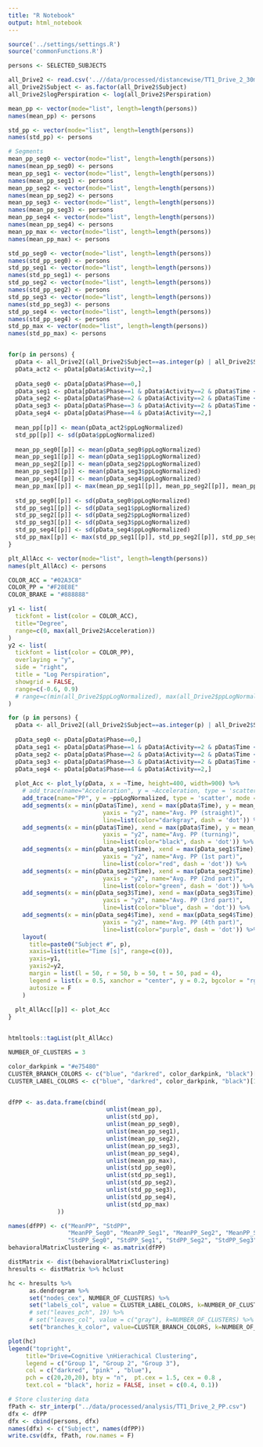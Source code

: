 ```yaml
---
title: "R Notebook"
output: html_notebook
---
```


```r
source('../settings/settings.R')
source('commonFunctions.R')
```

```r
persons <- SELECTED_SUBJECTS

all_Drive2 <- read.csv('..//data/processed/distancewise/TT1_Drive_2_30m_30m.csv')
all_Drive2$Subject <- as.factor(all_Drive2$Subject)
all_Drive2$logPerspiration <- log(all_Drive2$Perspiration)
```


```r
mean_pp <- vector(mode="list", length=length(persons)) 
names(mean_pp) <- persons

std_pp <- vector(mode="list", length=length(persons)) 
names(std_pp) <- persons

# Segments
mean_pp_seg0 <- vector(mode="list", length=length(persons)) 
names(mean_pp_seg0) <- persons
mean_pp_seg1 <- vector(mode="list", length=length(persons)) 
names(mean_pp_seg1) <- persons
mean_pp_seg2 <- vector(mode="list", length=length(persons)) 
names(mean_pp_seg2) <- persons
mean_pp_seg3 <- vector(mode="list", length=length(persons)) 
names(mean_pp_seg3) <- persons
mean_pp_seg4 <- vector(mode="list", length=length(persons)) 
names(mean_pp_seg4) <- persons
mean_pp_max <- vector(mode="list", length=length(persons)) 
names(mean_pp_max) <- persons

std_pp_seg0 <- vector(mode="list", length=length(persons)) 
names(std_pp_seg0) <- persons
std_pp_seg1 <- vector(mode="list", length=length(persons)) 
names(std_pp_seg1) <- persons
std_pp_seg2 <- vector(mode="list", length=length(persons)) 
names(std_pp_seg2) <- persons
std_pp_seg3 <- vector(mode="list", length=length(persons)) 
names(std_pp_seg3) <- persons
std_pp_seg4 <- vector(mode="list", length=length(persons)) 
names(std_pp_seg4) <- persons
std_pp_max <- vector(mode="list", length=length(persons)) 
names(std_pp_max) <- persons


for(p in persons) {
  pData <- all_Drive2[(all_Drive2$Subject==as.integer(p) | all_Drive2$Subject==p),]
  pData_act2 <- pData[pData$Activity==2,]
  
  pData_seg0 <- pData[pData$Phase==0,]
  pData_seg1 <- pData[pData$Phase==1 & pData$Activity==2 & pData$Time < 110,]
  pData_seg2 <- pData[pData$Phase==2 & pData$Activity==2 & pData$Time < 250,]
  pData_seg3 <- pData[pData$Phase==3 & pData$Activity==2 & pData$Time < 350,]
  pData_seg4 <- pData[pData$Phase==4 & pData$Activity==2,]
  
  mean_pp[[p]] <- mean(pData_act2$ppLogNormalized)
  std_pp[[p]] <- sd(pData$ppLogNormalized)
  
  mean_pp_seg0[[p]] <- mean(pData_seg0$ppLogNormalized)
  mean_pp_seg1[[p]] <- mean(pData_seg1$ppLogNormalized)
  mean_pp_seg2[[p]] <- mean(pData_seg2$ppLogNormalized)
  mean_pp_seg3[[p]] <- mean(pData_seg3$ppLogNormalized)
  mean_pp_seg4[[p]] <- mean(pData_seg4$ppLogNormalized)
  mean_pp_max[[p]] <- max(mean_pp_seg1[[p]], mean_pp_seg2[[p]], mean_pp_seg3[[p]], mean_pp_seg4[[p]])
  
  std_pp_seg0[[p]] <- sd(pData_seg0$ppLogNormalized)
  std_pp_seg1[[p]] <- sd(pData_seg1$ppLogNormalized)
  std_pp_seg2[[p]] <- sd(pData_seg2$ppLogNormalized)
  std_pp_seg3[[p]] <- sd(pData_seg3$ppLogNormalized)
  std_pp_seg4[[p]] <- sd(pData_seg4$ppLogNormalized)
  std_pp_max[[p]] <- max(std_pp_seg1[[p]], std_pp_seg2[[p]], std_pp_seg3[[p]], std_pp_seg4[[p]])
}

```

```r
plt_AllAcc <- vector(mode="list", length=length(persons)) 
names(plt_AllAcc) <- persons

COLOR_ACC = "#02A3C8"
COLOR_PP = "#F28E8E"
COLOR_BRAKE = "#888888"

y1 <- list(
  tickfont = list(color = COLOR_ACC),
  title="Degree",
  range=c(0, max(all_Drive2$Acceleration))
)
y2 <- list(
  tickfont = list(color = COLOR_PP),
  overlaying = "y",
  side = "right",
  title = "Log Perspiration",
  showgrid = FALSE,
  range=c(-0.6, 0.9)
  # range=c(min(all_Drive2$ppLogNormalized), max(all_Drive2$ppLogNormalized))
)

for (p in persons) {
  pData <- all_Drive2[(all_Drive2$Subject==as.integer(p) | all_Drive2$Subject==p),]
  
  pData_seg0 <- pData[pData$Phase==0,]
  pData_seg1 <- pData[pData$Phase==1 & pData$Activity==2 & pData$Time < 110,]
  pData_seg2 <- pData[pData$Phase==2 & pData$Activity==2 & pData$Time < 250,]
  pData_seg3 <- pData[pData$Phase==3 & pData$Activity==2 & pData$Time < 350,]
  pData_seg4 <- pData[pData$Phase==4 & pData$Activity==2,]
  
  plot_Acc <- plot_ly(pData, x = ~Time, height=400, width=900) %>%
    # add_trace(name="Acceleration", y = ~Acceleration, type = 'scatter', mode = 'lines', line=list(width=1.5, color=COLOR_ACC)) %>% 
    add_trace(name="PP", y = ~ppLogNormalized, type = 'scatter', mode = 'lines', connectgaps=F, line=list(width=1.5, color=COLOR_PP), yaxis = "y2") %>%
    add_segments(x = min(pData$Time), xend = max(pData$Time), y = mean_pp[[p]], yend = mean_pp[[p]],
                           yaxis = "y2", name="Avg. PP (straight)",
                           line=list(color="darkgray", dash = 'dot')) %>%
    add_segments(x = min(pData$Time), xend = max(pData$Time), y = mean_pp_seg0[[p]], yend = mean_pp_seg0[[p]], 
                           yaxis = "y2", name="Avg. PP (turning)",
                           line=list(color="black", dash = 'dot')) %>%
    add_segments(x = min(pData_seg1$Time), xend = max(pData_seg1$Time), y = mean_pp_seg1[[p]], yend = mean_pp_seg1[[p]], 
                           yaxis = "y2", name="Avg. PP (1st part)",
                           line=list(color="red", dash = 'dot')) %>%
    add_segments(x = min(pData_seg2$Time), xend = max(pData_seg2$Time), y = mean_pp_seg2[[p]], yend = mean_pp_seg2[[p]], 
                           yaxis = "y2", name="Avg. PP (2nd part)",
                           line=list(color="green", dash = 'dot')) %>%
    add_segments(x = min(pData_seg3$Time), xend = max(pData_seg3$Time), y = mean_pp_seg3[[p]], yend = mean_pp_seg3[[p]], 
                           yaxis = "y2", name="Avg. PP (3rd part)",
                           line=list(color="blue", dash = 'dot')) %>%
    add_segments(x = min(pData_seg4$Time), xend = max(pData_seg4$Time), y = mean_pp_seg4[[p]], yend = mean_pp_seg4[[p]], 
                           yaxis = "y2", name="Avg. PP (4th part)",
                           line=list(color="purple", dash = 'dot')) %>%
    layout(
      title=paste0("Subject #", p), 
      xaxis=list(title="Time [s]", range=c(0)), 
      yaxis=y1, 
      yaxis2=y2, 
      margin = list(l = 50, r = 50, b = 50, t = 50, pad = 4),
      legend = list(x = 0.5, xanchor = "center", y = 0.2, bgcolor = "rgba(0,0,0,0)", title="Metric", orientation = "h"),
      autosize = F
    )
  
  plt_AllAcc[[p]] <- plot_Acc
}


htmltools::tagList(plt_AllAcc)
```


```r
NUMBER_OF_CLUSTERS = 3

color_darkpink = "#e75480"
CLUSTER_BRANCH_COLORS <- c("blue", "darkred", color_darkpink, "black")[1:NUMBER_OF_CLUSTERS]
CLUSTER_LABEL_COLORS <- c("blue", "darkred", color_darkpink, "black")[1:NUMBER_OF_CLUSTERS]


dfPP <- as.data.frame(cbind(
                            unlist(mean_pp), 
                            unlist(std_pp), 
                            unlist(mean_pp_seg0), 
                            unlist(mean_pp_seg1), 
                            unlist(mean_pp_seg2), 
                            unlist(mean_pp_seg3), 
                            unlist(mean_pp_seg4),
                            unlist(mean_pp_max),
                            unlist(std_pp_seg0), 
                            unlist(std_pp_seg1), 
                            unlist(std_pp_seg2), 
                            unlist(std_pp_seg3), 
                            unlist(std_pp_seg4),
                            unlist(std_pp_max)
              ))

names(dfPP) <- c("MeanPP", "StdPP", 
                 "MeanPP_Seg0", "MeanPP_Seg1", "MeanPP_Seg2", "MeanPP_Seg3", "MeanPP_Seg4", "MeanPP_SegMax",
                 "StdPP_Seg0", "StdPP_Seg1", "StdPP_Seg2", "StdPP_Seg3", "StdPP_Seg4", "StdPP_SegMax")
behavioralMatrixClustering <- as.matrix(dfPP)

distMatrix <- dist(behavioralMatrixClustering)
hresults <- distMatrix %>% hclust

hc <- hresults %>% 
      as.dendrogram %>%
      set("nodes_cex", NUMBER_OF_CLUSTERS) %>%
      set("labels_col", value = CLUSTER_LABEL_COLORS, k=NUMBER_OF_CLUSTERS) %>%
      # set("leaves_pch", 19) %>%
      # set("leaves_col", value = c("gray"), k=NUMBER_OF_CLUSTERS) %>%    
      set("branches_k_color", value=CLUSTER_BRANCH_COLORS, k=NUMBER_OF_CLUSTERS)

plot(hc)
legend("topright", 
     title="Drive=Cognitive \nHierachical Clustering",
     legend = c("Group 1", "Group 2", "Group 3"),
     col = c("darkred", "pink" , "blue"),
     pch = c(20,20,20), bty = "n",  pt.cex = 1.5, cex = 0.8 , 
     text.col = "black", horiz = FALSE, inset = c(0.4, 0.1))
```



```r
# Store clustering data
fPath <- str_interp("../data/processed/analysis/TT1_Drive_2_PP.csv")
dfx <- dfPP
dfx <- cbind(persons, dfx)
names(dfx) <- c("Subject", names(dfPP))
write.csv(dfx, fPath, row.names = F)
```




